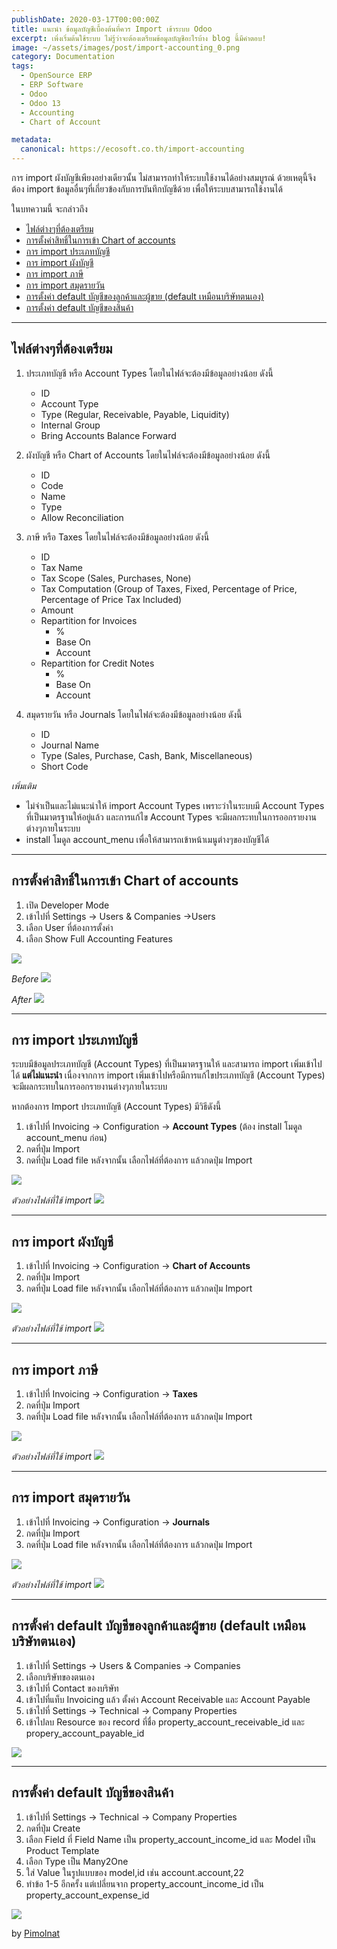 ```yaml
---
publishDate: 2020-03-17T00:00:00Z
title: แนะนำ ข้อมูลบัญชีเบื้องต้นที่ควร Import เข้าระบบ Odoo 
excerpt: เพิ่งเริ่มต้นใช้ระบบ ไม่รู้ว่าจะต้องเตรียมข้อมูลบัญชีอะไรบ้าง blog นี้มีคำตอบ!
image: ~/assets/images/post/import-accounting_0.png
category: Documentation
tags:
  - OpenSource ERP
  - ERP Software
  - Odoo
  - Odoo 13
  - Accounting
  - Chart of Account

metadata:
  canonical: https://ecosoft.co.th/import-accounting
---
```


การ import ผังบัญชีเพียงอย่างเดียวนั้น ไม่สามารถทำให้ระบบใช้งานได้อย่างสมบูรณ์ ด้วยเหตุนี้จึงต้อง import ข้อมูลอื่นๆที่เกี่ยวข้องกับการบันทึกบัญชีด้วย เพื่อให้ระบบสามารถใช้งานได้

ในบทความนี้ จะกล่าวถึง
* <a href="#ไฟล์ต่างๆที่ต้องเตรียม">ไฟล์ต่างๆที่ต้องเตรียม</a>
* <a href="#การตั้งค่าสิทธิ์ในการเข้า-chart-of-accounts">การตั้งค่าสิทธิ์ในการเข้า Chart of accounts</a>
* <a href="#การ-import-ประเภทบัญชี">การ import ประเภทบัญชี</a>
* <a href="#การ-import-ผังบัญชี">การ import ผังบัญชี</a>
* <a href="#การ-import-ภาษี">การ import ภาษี</a>
* <a href="#การ-import-สมุดรายวัน">การ import สมุดรายวัน</a>
* <a href="#การตั้งค่า-default-บัญชีของลูกค้าและผู้ขาย-default-เหมือนบริษัทตนเอง">การตั้งค่า default บัญชีของลูกค้าและผู้ขาย (default เหมือนบริษัทตนเอง)</a>
* <a href="#การตั้งค่า-default-บัญชีของสินค้า">การตั้งค่า default บัญชีของสินค้า</a>

---
## ไฟล์ต่างๆที่ต้องเตรียม

1. ประเภทบัญชี หรือ Account Types โดยในไฟล์จะต้องมีข้อมูลอย่างน้อย ดังนี้
    * ID
    * Account Type
    * Type (Regular, Receivable, Payable, Liquidity)
    * Internal Group
    * Bring Accounts Balance Forward

2. ผังบัญชี หรือ Chart of Accounts โดยในไฟล์จะต้องมีข้อมูลอย่างน้อย ดังนี้
    * ID
    * Code
    * Name
    * Type
    * Allow Reconciliation

3. ภาษี หรือ Taxes โดยในไฟล์จะต้องมีข้อมูลอย่างน้อย ดังนี้
    * ID
    * Tax Name
    * Tax Scope (Sales, Purchases, None)
    * Tax Computation (Group of Taxes, Fixed, Percentage of Price,  Percentage of Price Tax Included)
    * Amount
    * Repartition for Invoices
        * %
        * Base On
        * Account
    * Repartition for Credit Notes
        * %
        * Base On
        * Account
4. สมุดรายวัน หรือ Journals โดยในไฟล์จะต้องมีข้อมูลอย่างน้อย ดังนี้
    * ID
    * Journal Name
    * Type (Sales, Purchase, Cash, Bank, Miscellaneous)
    * Short Code

*เพิ่มเติม*
* ไม่จำเป็นและไม่แนะนำให้ import Account Types เพราะว่าในระบบมี Account Types ที่เป็นมาตรฐานให้อยู่แล้ว และการแก้ไข Account Types  จะมีผลกระทบในการออกรายงานต่างๆภายในระบบ
* install โมดูล account_menu เพื่อให้สามารถเข้าหน้าเมนูต่างๆของบัญชีได้

---

## การตั้งค่าสิทธิ์ในการเข้า Chart of accounts

1. เปิด Developer Mode
2. เข้าไปที่ Settings -> Users & Companies ->Users
3. เลือก User ที่ต้องการตั้งค่า
4. เลือก Show Full Accounting Features

![](~/assets/images/post/import-accounting_1.gif)

*Before*
![](~/assets/images/post/import-accounting_2.png)

*After*
![](~/assets/images/post/import-accounting_3.png)

---

## การ import ประเภทบัญชี

ระบบมีข้อมูลประเภทบัญชี (Account Types) ที่เป็นมาตรฐานให้ และสามารถ import เพิ่มเข้าไปได้ **แต่ไม่แนะนำ** เนื่องจากการ import เพิ่มเข้าไปหรือมีการแก้ไขประเภทบัญชี (Account Types) จะมีผลกระทบในการออกรายงานต่างๆภายในระบบ

หากต้องการ Import ประเภทบัญชี (Account Types) มีวิธีดังนี้ 
1. เข้าไปที่ Invoicing -> Configuration -> **Account Types** (ต้อง install โมดูล account_menu ก่อน)
2. กดที่ปุ่ม Import
3. กดที่ปุ่ม Load file หลังจากนั้น เลือกไฟล์ที่ต้องการ แล้วกดปุ่ม Import

![](~/assets/images/post/import-accounting_4.gif)

*ตัวอย่างไฟล์ที่ใช้ import*
![](~/assets/images/post/import-accounting_5.png)

---

## การ import ผังบัญชี

1. เข้าไปที่ Invoicing -> Configuration -> **Chart of Accounts**
2. กดที่ปุ่ม Import
3. กดที่ปุ่ม Load file หลังจากนั้น เลือกไฟล์ที่ต้องการ แล้วกดปุ่ม Import

![](~/assets/images/post/import-accounting_6-1.gif)

*ตัวอย่างไฟล์ที่ใช้ import*
![](~/assets/images/post/import-accounting_7-1.png)

---

## การ import ภาษี

1. เข้าไปที่ Invoicing -> Configuration -> **Taxes**
2. กดที่ปุ่ม Import
3. กดที่ปุ่ม Load file หลังจากนั้น เลือกไฟล์ที่ต้องการ แล้วกดปุ่ม Import

![](~/assets/images/post/import-accounting_8.gif)

*ตัวอย่างไฟล์ที่ใช้ import*
![](~/assets/images/post/import-accounting_9.png)

---

## การ import สมุดรายวัน

1. เข้าไปที่ Invoicing -> Configuration -> **Journals**
2. กดที่ปุ่ม Import
3. กดที่ปุ่ม Load file หลังจากนั้น เลือกไฟล์ที่ต้องการ แล้วกดปุ่ม Import

![](~/assets/images/post/import-accounting_10-2.gif)

*ตัวอย่างไฟล์ที่ใช้ import*
![](~/assets/images/post/import-accounting_11-2.png)

---

## การตั้งค่า default บัญชีของลูกค้าและผู้ขาย (default เหมือนบริษัทตนเอง)

1. เข้าไปที่ Settings -> Users & Companies -> Companies
2. เลือกบริษัทของตนเอง
3. เข้าไปที่ Contact ของบริษัท
4. เข้าไปที่แท็บ Invoicing แล้ว ตั้งค่า Account Receivable และ Account Payable
5. เข้าไปที่ Settings -> Technical -> Company Properties
6. เข้าไปลบ Resource ของ record ที่ชื่อ property_account_receivable_id และ propery_account_payable_id

![](~/assets/images/post/import-accounting_12-2.gif)

---

## การตั้งค่า default บัญชีของสินค้า

1. เข้าไปที่ Settings -> Technical -> Company Properties
2. กดที่ปุ่ม Create 
3. เลือก Field  ที่ Field Name เป็น property_account_income_id และ Model เป็น Product Template
4. เลือก Type เป็น Many2One
5. ใส่ Value ในรูปแบบของ model,id เช่น account.account,22
6. ทำข้อ 1-5 อีกครั้ง แต่เปลี่ยนจาก property_account_income_id เป็น property_account_expense_id

![](~/assets/images/post/import-accounting_13-2.gif)


by <a href="https://medium.com/@pimolnats">Pimolnat</a>
